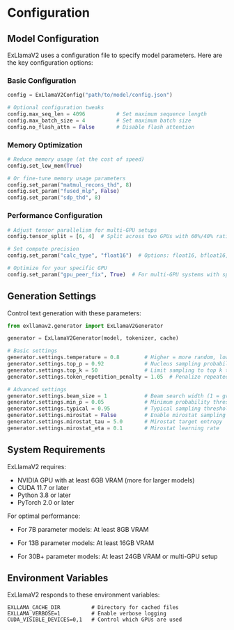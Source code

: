 # Configuration

## Model Configuration

ExLlamaV2 uses a configuration file to specify model parameters. Here are the key configuration options:

### Basic Configuration

```python
config = ExLlamaV2Config("path/to/model/config.json")

# Optional configuration tweaks
config.max_seq_len = 4096          # Set maximum sequence length
config.max_batch_size = 4          # Set maximum batch size
config.no_flash_attn = False       # Disable flash attention
```

### Memory Optimization

```python
# Reduce memory usage (at the cost of speed)
config.set_low_mem(True)

# Or fine-tune memory usage parameters
config.set_param("matmul_recons_thd", 8)
config.set_param("fused_mlp", False)
config.set_param("sdp_thd", 8)
```

### Performance Configuration

```python
# Adjust tensor parallelism for multi-GPU setups
config.tensor_split = [6, 4]  # Split across two GPUs with 60%/40% ratio

# Set compute precision
config.set_param("calc_type", "float16")  # Options: float16, bfloat16, float32

# Optimize for your specific GPU
config.set_param("gpu_peer_fix", True)  # For multi-GPU systems with specific issues
```

## Generation Settings

Control text generation with these parameters:

```python
from exllamav2.generator import ExLlamaV2Generator

generator = ExLlamaV2Generator(model, tokenizer, cache)

# Basic settings
generator.settings.temperature = 0.8        # Higher = more random, lower = more deterministic
generator.settings.top_p = 0.92             # Nucleus sampling probability threshold
generator.settings.top_k = 50               # Limit sampling to top k tokens
generator.settings.token_repetition_penalty = 1.05  # Penalize repeated tokens

# Advanced settings
generator.settings.beam_size = 1            # Beam search width (1 = greedy/sampling)
generator.settings.min_p = 0.05             # Minimum probability threshold
generator.settings.typical = 0.95           # Typical sampling threshold
generator.settings.mirostat = False         # Enable mirostat sampling algorithm
generator.settings.mirostat_tau = 5.0       # Mirostat target entropy
generator.settings.mirostat_eta = 0.1       # Mirostat learning rate
```

## System Requirements

ExLlamaV2 requires:

- NVIDIA GPU with at least 6GB VRAM (more for larger models)
- CUDA 11.7 or later
- Python 3.8 or later
- PyTorch 2.0 or later

For optimal performance:

- For 7B parameter models: At least 8GB VRAM
- For 13B parameter models: At least 16GB VRAM

- For 30B+ parameter models: At least 24GB VRAM or multi-GPU setup

## Environment Variables

ExLlamaV2 responds to these environment variables:

```
EXLLAMA_CACHE_DIR          # Directory for cached files
EXLLAMA_VERBOSE=1          # Enable verbose logging
CUDA_VISIBLE_DEVICES=0,1   # Control which GPUs are used
```
